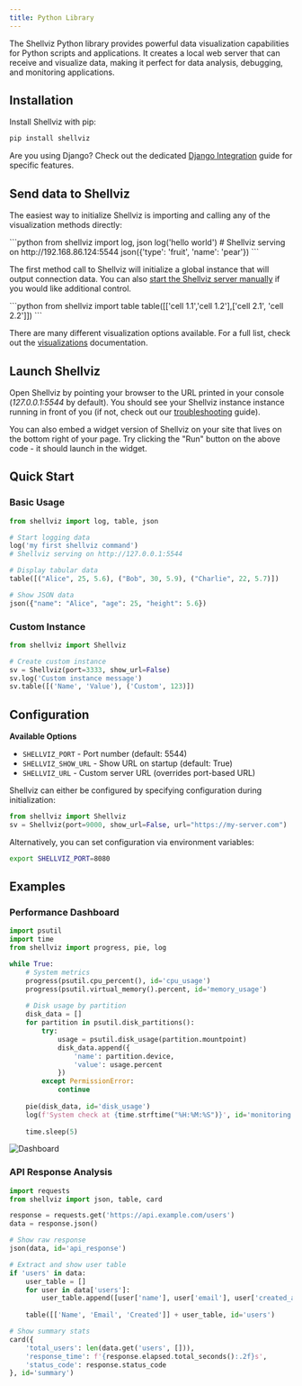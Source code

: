 ```yaml
---
title: Python Library
---
```

The Shellviz Python library provides powerful data visualization capabilities for Python scripts and applications. It creates a local web server that can receive and visualize data, making it perfect for data analysis, debugging, and monitoring applications.

## Installation

Install Shellviz with pip:
```bash
pip install shellviz
```

<Note>Are you using Django? Check out the dedicated [Django Integration](/integration/django) guide for specific features.</Note>

## Send data to Shellviz
The easiest way to initialize Shellviz is importing and calling any of the visualization methods directly:


<CodeRunner code="shellviz.clear();shellviz.log('hello world');shellviz.json({'type': 'fruit', 'name': 'pear'})">
```python
from shellviz import log, json
log('hello world')
# Shellviz serving on http://192.168.86.124:5544
json({'type': 'fruit', 'name': 'pear'})
```
</CodeRunner>

The first method call to Shellviz will initialize a global instance that will output connection data. You can also [start the Shellviz server manually](/getting-started#initializing-shellviz-manually) if you would like additional control. 

<CodeRunner code="shellviz.table([['cell 1.1','cell 1.2'],['cell 2.1', 'cell 2.2']])">
```python
from shellviz import table
table([['cell 1.1','cell 1.2'],['cell 2.1', 'cell 2.2']])
```
</CodeRunner>

There are many different visualization options available. For a full list, check out the [visualizations](/visualization) documentation.


## Launch Shellviz
Open Shellviz by pointing your browser to the URL printed in your console (*127.0.0.1:5544* by default). You should see your Shellviz instance instance running in front of you (if not, check out our [troubleshooting](/troubleshooting) guide).

You can also embed a widget version of Shellviz on your site that lives on the bottom right of your page. Try clicking the "Run" button on the above code - it should launch in the widget.

## Quick Start

### Basic Usage
```python
from shellviz import log, table, json

# Start logging data
log('my first shellviz command')
# Shellviz serving on http://127.0.0.1:5544

# Display tabular data
table([("Alice", 25, 5.6), ("Bob", 30, 5.9), ("Charlie", 22, 5.7)])

# Show JSON data
json({"name": "Alice", "age": 25, "height": 5.6})
```

### Custom Instance
```python
from shellviz import Shellviz

# Create custom instance
sv = Shellviz(port=3333, show_url=False)
sv.log('Custom instance message')
sv.table([('Name', 'Value'), ('Custom', 123)])
```
## Configuration

**Available Options**

- `SHELLVIZ_PORT` - Port number (default: 5544)
- `SHELLVIZ_SHOW_URL` - Show URL on startup (default: True)
- `SHELLVIZ_URL` - Custom server URL (overrides port-based URL)


Shellviz can either be configured by specifying configuration during initialization:

```python
from shellviz import Shellviz
sv = Shellviz(port=9000, show_url=False, url="https://my-server.com")
```

Alternatively, you can set configuration via environment variables:
```bash
export SHELLVIZ_PORT=8080
```



## Examples

### Performance Dashboard
```python
import psutil
import time
from shellviz import progress, pie, log

while True:
    # System metrics
    progress(psutil.cpu_percent(), id='cpu_usage')
    progress(psutil.virtual_memory().percent, id='memory_usage')
    
    # Disk usage by partition
    disk_data = []
    for partition in psutil.disk_partitions():
        try:
            usage = psutil.disk_usage(partition.mountpoint)
            disk_data.append({
                'name': partition.device,
                'value': usage.percent
            })
        except PermissionError:
            continue
    
    pie(disk_data, id='disk_usage')
    log(f'System check at {time.strftime("%H:%M:%S")}', id='monitoring')
    
    time.sleep(5)
```

![Dashboard](/content/dashboard.png)

### API Response Analysis
```python
import requests
from shellviz import json, table, card

response = requests.get('https://api.example.com/users')
data = response.json()

# Show raw response
json(data, id='api_response')

# Extract and show user table
if 'users' in data:
    user_table = []
    for user in data['users']:
        user_table.append([user['name'], user['email'], user['created_at']])
    
    table([['Name', 'Email', 'Created']] + user_table, id='users')

# Show summary stats
card({
    'total_users': len(data.get('users', [])),
    'response_time': f'{response.elapsed.total_seconds():.2f}s',
    'status_code': response.status_code
}, id='summary')
```